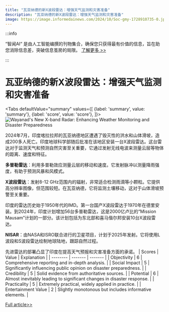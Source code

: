 ```yaml
---
title: "瓦亚纳德的新X波段雷达：增强天气监测和灾害准备"
description: "瓦亚纳德的新X波段雷达：增强天气监测和灾害准备"
image: https://image.informedainews.com/2024/10/Soc-gmy-1728910735-0.jpg
---
```



:::info

“智闻AI“ 是由人工智能编撰的刊物集合，确保您只获得最有价值的信息，旨在助您消除信息差，突破信息茧房的局限。  [了解更多 >>](/)

:::

# 瓦亚纳德的新X波段雷达：增强天气监测和灾害准备


<Tabs
	defaultValue="summary"
	values={[
	{label: 'summary', value: 'summary'},
	{label: 'score', value: 'score'},
]}>
<TabItem value="summary">
<img
  src="https://image.informedainews.com/2024/10/Soc-gmy-1728910735-0.jpg"
  alt="Wayanad's New X-band Radar: Enhancing Weather Monitoring and Disaster Preparedness"
/>



2024年7月，印度喀拉拉邦的瓦亚纳德地区遭遇了毁灭性的洪水和山体滑坡，造成200多人死亡。印度地球科学部随后批准在该地区安装一台X波段雷达。这台雷达对于监测天气和预测自然灾害至关重要，它通过发射无线电波来测量云层等物体的距离、速度和特征。

**多普勒雷达**：利用多普勒效应测量云层的移动和速度。它发射脉冲以测量降雨强度，有助于预测风暴和风模式。

**X波段雷达**：发射8-12 GHz范围内的辐射，非常适合检测雨滴等小颗粒。它提供高分辨率图像，但范围较短。在瓦亚纳德，它将监测土壤移动，这对于山体滑坡预警至关重要。

印度的雷达历史始于1950年代的IMD。第一台国产X波段雷达于1970年在德里安装。到2024年，印度计划增加56台多普勒雷达，这是2000亿卢比的“Mission Mausam”计划的一部分。该计划包括为东北部和喜马偕尔邦安装10台X波段雷达。

**NISAR**：由NASA和ISRO联合进行的卫星项目，计划于2025年发射。它将使用L波段和S波段雷达绘制地球陆地，跟踪自然过程。

先进雷达的部署凸显了印度在提高天气预报和灾害准备方面的承诺。
</TabItem>
<TabItem value="score">
	| Scores     | Value   | Explanation |
	| -------- | ------- | ------- |
	| Objectivity  | 6    | Comprehensive reporting and in-depth analysis.    |
	| Social Impact | 5     | Significantly influencing public opinion on disaster preparedness.    |
	| Credibility    | 5    | Solid evidence from authoritative sources.    |
	| Potential    | 6    | Almost inevitably leading to significant changes in disaster response.    |
	| Practicality    | 5    | Extremely practical, widely applied in practice.    |
	| Entertainment Value    | 2    | Slightly monotonous but includes informative elements.    |
</TabItem>
</Tabs>

[Full article>>](https://www.thehindu.com/sci-tech/energy-and-environment/what-is-wayanads-new-x-band-radar-explained/article68750044.ece)
